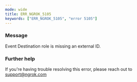 ```yaml
---
mode: wide
title: ERR_NGROK_5105
keywords: ["ERR_NGROK_5105", "error 5105"]
---
```



### Message

Event Destination role is missing an external ID.

<ErrorDetails />

### Further help

If you're having trouble resolving this error, please reach out to [support@ngrok.com](mailto:support@ngrok.com?subject=Help%20with%20ERR_NGROK_5105)
